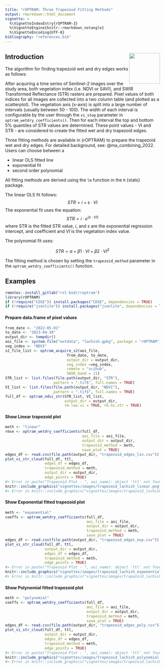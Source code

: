 ```yaml
---
title: "rOPTRAM: Three Trapezoid Fitting Methods"
output: rmarkdown::html_document
vignette: >
  %\VignetteIndexEntry{rOPTRAM-3}
  %\VignetteEngine{knitr::rmarkdown_notangle}
  %\VignetteEncoding{UTF-8}
bibliography: "references.bib"
---
```




## Introduction  <img align="right" width="100" height="100" src="images/rOPTRAM_logo.jpg">

The algorithm for finding trapezoid wet and dry edges works as follows:

After acquiring a time series of Sentinel-2 images over the study area, both vegetation index (i.e. NDVI or SAVI), and SWIR Transformed Reflectance (STR) rasters are prepared. Pixel values of both indices for all images are collected into a two column table (and plotted as a scatterplot). The vegetation axis (x-axis) is split into a large number of intervals (usually between 50 - 100). The width of each interval is configurable by the user through the `vi_step` parameter in `optram_wetdry_coefficients()`. Then for each interval the top and bottom 5% quantiles of STR values are determined. These point values - VI and STR - are considered to create the fitted wet and dry trapezoid edges.

Three fitting methods are available in {rOPTRAM} to prepare the trapezoid wet and dry edges. For detailed background, see:  @ma_combining_2022. Users can choose between a

 - linear OLS fitted line
 - exponential fit
 - second order polynomial

All fitting methods are derived using the `lm` function in the `R` {stats} package.

The linear OLS fit follows:
$$STR = i + s \cdot VI$$
The exponential fit uses the equation:
$$STR = i \cdot e^{(s \cdot VI)}$$
where STR is the fitted STR value, $i$, and $s$ are the exponential regression intercept, and coefficient and $VI$ is the vegetation index value.

The polynomial fit uses:

$$ STR = \alpha + \beta1 \cdot VI + \beta2 \cdot VI^2$$

The fitting method is chosen by setting the `trapezoid_method` parameter in the `optram_wetdry_coefficients()` function.

## Examples



```r
remotes::install_gitlab("rsl-bidr/roptram")
library(rOPTRAM)
if (!require("CDSE")) install.packages("CDSE", dependencies = TRUE)
if (!require("jsonlite")) install.packages("jsonlite", dependencies = TRUE)
```

#### Prepare data.frame of pixel values


```r
from_date <- "2022-05-01"
to_date <- "2023-04-30"
output_dir <- tempdir()
aoi_file <- system.file("extdata", "lachish.gpkg", package = "rOPTRAM")
veg_index <- "NDVI"
s2_file_list <- optram_acquire_s2(aoi_file,
                            from_date, to_date,
                            output_dir = output_dir,
                            veg_index =veg_index,
                            remote = "scihub",
                            SWIR_band = 11)
STR_list <- list.files(file.path(output_dir, "STR"),
                      pattern = ".tif$", full.names = TRUE)
VI_list <- list.files(file.path(output_dir, "NDVI"),
                      pattern = ".tif$", full.names = TRUE)
full_df <- optram_ndvi_str(STR_list, VI_list,
                           output_dir = output_dir,
                           rm.low.vi = TRUE, rm.hi.str = TRUE)
```

#### Show Linear trapezoid plot


```r
meth <- "linear"
rmse <- optram_wetdry_coefficients(full_df,
                                   aoi_file = aoi_file,
                                   output_dir = output_dir,
                                   trapezoid_method = meth,
                                   save_plot = TRUE)
edges_df <- read.csv(file.path(output_dir, "trapezoid_edges_lin.csv"))
plot_vi_str_cloud(full_df, ttl,
                  edges_df = edges_df,
                  trapezoid_method = meth,
                  output_dir = output_dir,
                  edge_points = TRUE)
#> Error in paste("Trapezoid Plot - ", aoi_name): object 'ttl' not found
knitr::include_graphics("vignettes/images/trapezoid_lachish_linear.png")
#> Error in knitr::include_graphics("vignettes/images/trapezoid_lachish_linear.png"): Cannot find the file(s): "vignettes/images/trapezoid_lachish_linear.png"
```

#### Show Exponential fitted trapezoid plot


```r
meth <- "exponential"
coeffs <- optram_wetdry_coefficients(full_df,
                                     aoi_file = aoi_file,
                                     output_dir = output_dir,
                                     trapezoid_method = meth,
                                     save_plot = TRUE)
edges_df <- read.csv(file.path(output_dir, "trapezoid_edges_exp.csv"))
plot_vi_str_cloud(full_df, ttl,
                  output_dir = output_dir,
                  edges_df = edges_df,
                  trapezoid_method = meth,
                  edge_points = TRUE)
#> Error in paste("Trapezoid Plot - ", aoi_name): object 'ttl' not found
knitr::include_graphics("vignettes/images/trapezoid_lachish_exponential.png")
#> Error in knitr::include_graphics("vignettes/images/trapezoid_lachish_exponential.png"): Cannot find the file(s): "vignettes/images/trapezoid_lachish_exponential.png"
```

#### Show Polynomial fitted trapezoid plot


```r
meth <- "polynomial"
coeffs <- optram_wetdry_coefficients(full_df,
                                     aoi_file = aoi_file,
                                     output_dir = output_dir,
                                     trapezoid_method = meth,
                                     save_plot = TRUE)
edges_df <- read.csv(file.path(output_dir, "trapezoid_edges_poly.csv"))
plot_vi_str_cloud(full_df, ttl,
                  output_dir = output_dir,
                  edges_df = edges_df,
                  trapezoid_method = meth,
                  edge_points = TRUE)
#> Error in paste("Trapezoid Plot - ", aoi_name): object 'ttl' not found
knitr::include_graphics("vignettes/images/trapezoid_lachish_polynomial.png")
#> Error in knitr::include_graphics("vignettes/images/trapezoid_lachish_polynomial.png"): Cannot find the file(s): "vignettes/images/trapezoid_lachish_polynomial.png"
```
